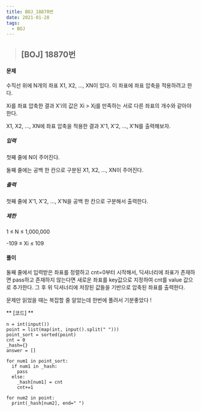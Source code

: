 ```yaml
---
title: BOJ_18870번
date: 2021-01-28
tags:
  - BOJ
---
```



> ## [BOJ] 18870번 

#### 문제
수직선 위에 N개의 좌표 X1, X2, ..., XN이 있다. 이 좌표에 좌표 압축을 적용하려고 한다.

Xi를 좌표 압축한 결과 X'i의 값은 Xi > Xj를 만족하는 서로 다른 좌표의 개수와 같아야 한다.

X1, X2, ..., XN에 좌표 압축을 적용한 결과 X'1, X'2, ..., X'N를 출력해보자.
##### 입력
첫째 줄에 N이 주어진다.

둘째 줄에는 공백 한 칸으로 구분된 X1, X2, ..., XN이 주어진다.
##### 출력
첫째 줄에 X'1, X'2, ..., X'N을 공백 한 칸으로 구분해서 출력한다.
##### 제한
1 ≤ N ≤ 1,000,000

-109 ≤ Xi ≤ 109

#### **풀이**
둘째 줄에서 입력받은 좌표를 정렬하고 cnt=0부터 시작해서, 딕셔너리에 좌표가 존재하면 pass하고 존재하지 않는다면 새로운 좌표를 key값으로 지정하여 cnt를 value 값으로 추가한다.
그 후 위 딕셔너리에 저장된 값들을 기반으로 압축된 좌표를 출력한다.

문제만 읽었을 때는 복잡할 줄 알았는데 한번에 풀려서 기분좋았다 !

** [코드] **

    n = int(input())
    point = list(map(int, input().split(" ")))
    point_sort = sorted(point)
    cnt = 0
    _hash={}
    answer = []

    for num1 in point_sort:
      if num1 in _hash:
        pass
      else:
        _hash[num1] = cnt
        cnt+=1

    for num2 in point:
      print(_hash[num2], end=" ")